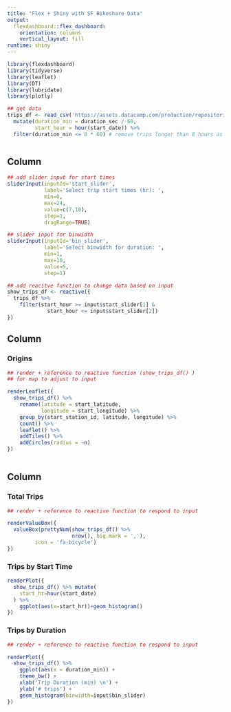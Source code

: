```yaml
---
title: "Flex + Shiny with SF Bikeshare Data"
output: 
  flexdashboard::flex_dashboard:
    orientation: columns
    vertical_layout: fill
runtime: shiny
---
```


```r
library(flexdashboard)
library(tidyverse)
library(leaflet)
library(DT)
library(lubridate)
library(plotly)

## get data
trips_df <- read_csv('https://assets.datacamp.com/production/repositories/1448/datasets/1f12031000b09ad096880bceb61f6ca2fd95e2eb/sanfran_bikeshare_joined_oneday.csv') %>%
  mutate(duration_min = duration_sec / 60,
         start_hour = hour(start_date)) %>%
  filter(duration_min <= 8 * 60) # remove trips longer than 8 hours as suspicious data quality



```

Column {data-width=200, .sidebar}
------------------------------------------------------------------

```r
## add slider input for start times
sliderInput(inputId='start_slider',
            label='Select trip start times (hr): ',
            min=0,
            max=24,
            value=c(7,10),
            step=1,
            dragRange=TRUE)

## slider input for binwidth
sliderInput(inputId='bin_slider',
            label='Select binwidth for duration: ',
            min=1,
            max=10,
            value=5,
            step=1)

## add reacitve function to change data based on input
show_trips_df <- reactive({
  trips_df %>% 
    filter(start_hour >= input$start_slider[1] &
             start_hour <= input$start_slider[2])
})

```


Column {data-width=550}
-----------------------------------------------------------------------

### Origins

```r
## render + reference to reactive function (show_trips_df() )
## for map to adjust to input

renderLeaflet({
  show_trips_df() %>%
    rename(latitude = start_latitude,
           longitude = start_longitude) %>%
    group_by(start_station_id, latitude, longitude) %>%
    count() %>%
    leaflet() %>%
    addTiles() %>%
    addCircles(radius = ~n)
})
  


```



Column {data-width=250}
-----------------------------------------------------------------------

### Total Trips

```r
## render + reference to reactive function to respond to input

renderValueBox({
  valueBox(prettyNum(show_trips_df() %>%
                     nrow(), big.mark = ','), 
         icon = 'fa-bicycle')
})

```

### Trips by Start Time

```r
renderPlot({
  show_trips_df() %>% mutate(
    start_hr=hour(start_date)
  ) %>%
    ggplot(aes(x=start_hr))+geom_histogram()
})
```


### Trips by Duration

```r
## render + reference to reactive function to respond to input

renderPlot({
  show_trips_df() %>%
    ggplot(aes(x = duration_min)) +
    theme_bw() +
    xlab('Trip Duration (min) \n') +
    ylab('# trips') +
    geom_histogram(binwidth=input$bin_slider) 
})


```

